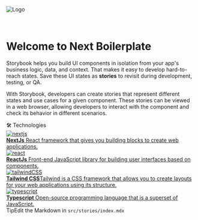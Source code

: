 

<Meta title="Home" />

<style>
  {`
    .center {
      width: 100%;
      display: flex;
      align-items: center;
      justify-content: center;
    }

    .textCenter {
      text-align: center;
    }

    .subheading {
      --mediumdark: '#999999';
      font-weight: 700;
      font-size: 13px;
      color: #999;
      letter-spacing: 6px;
      line-height: 24px;
      text-transform: uppercase;
      margin-bottom: 12px;
      margin-top: 40px;
    }

    .link-list {
      display: grid;
      grid-template-columns: 1fr;
      grid-template-rows: 1fr 1fr;
      row-gap: 10px;
    }

    @media (min-width: 620px) {
      .link-list {
        row-gap: 20px;
        column-gap: 20px;
        grid-template-columns: 1fr 1fr;
      }
    }

    @media all and (-ms-high-contrast:none) {
    .link-list {
        display: -ms-grid;
        -ms-grid-columns: 1fr 1fr;
        -ms-grid-rows: 1fr 1fr;
      }
    }

    .link-item {
      display: block;
      padding: 20px;
      border: 1px solid #00000010;
      border-radius: 5px;
      transition: background 150ms ease-out, border 150ms ease-out, transform 150ms ease-out;
      color: #333333;
      display: flex;
      align-items: flex-start;
    }

    .link-item:hover {
      border-color: #1EA7FD50;
      transform: translate3d(0, -3px, 0);
      box-shadow: rgba(0, 0, 0, 0.08) 0 3px 10px 0;
    }

    .link-item:active {
      border-color: #1EA7FD;
      transform: translate3d(0, 0, 0);
    }

    .link-item strong {
      font-weight: 700;
      display: block;
      margin-bottom: 2px;
    }

    .link-item-img-wrapper {
      height: 40px;
      width: 40px;
      margin-right: 15px;
      flex: none;
    }

    .link-item span,
    .link-item p {
      margin: 0;
      font-size: 14px;
      line-height: 20px;
    }

    .tip {
      display: inline-block;
      border-radius: 1em;
      font-size: 11px;
      line-height: 12px;
      font-weight: 700;
      background: #E7FDD8;
      color: #66BF3C;
      padding: 4px 12px;
      margin-right: 10px;
      vertical-align: top;
    }

    .tip-wrapper {
      font-size: 13px;
      line-height: 20px;
      margin-top: 40px;
      margin-bottom: 40px;
    }

    .tip-wrapper code {
      font-size: 12px;
      display: inline-block;
    }
  `}
</style>

<div className="center">
  <Image src="img/icon-512.png" alt="Logo" width={50} height={50} />
</div>

<br />
<br />

<h1 className="textCenter">Welcome to Next Boilerplate</h1>

Storybook helps you build UI components in isolation from your app's business logic, data, and context.
That makes it easy to develop hard-to-reach states. Save these UI states as **stories** to revisit during development, testing, or QA.

With Storybook, developers can create stories that represent different states and use cases for a given component. These stories can be viewed in a web browser, allowing developers to interact with the component and check its behavior in different scenarios.

<div className="subheading">🛠 Technologies</div>

<div className="link-list">
  <a className="link-item" href="https://nextjs.org" target="_blank">
    <div className="link-item-img-wrapper">
      <Image
        src="https://raw.githubusercontent.com/devicons/devicon/1119b9f84c0290e0f0b38982099a2bd027a48bf1/icons/nextjs/nextjs-original.svg"
        width={48}
        height={48}
        alt="nextjs"
      />
    </div>
    <span>
      <strong>NextJs</strong>
      React framework that gives you building blocks to create web applications.
    </span>
  </a>
  <a className="link-item" href="https://react.dev" target="_blank">
    <div className="link-item-img-wrapper">
      <Image
        src="https://raw.githubusercontent.com/devicons/devicon/1119b9f84c0290e0f0b38982099a2bd027a48bf1/icons/react/react-original.svg"
        width={48}
        height={48}
        alt="react"
      />
    </div>
    <span>
      <strong>ReactJs</strong>
      Front-end JavaScript library for building user interfaces based on components.
    </span>
  </a>
  <a className="link-item" href="https://tailwindcss.com" target="_blank">
    <div className="link-item-img-wrapper">
      <Image
        src="https://raw.githubusercontent.com/tandpfun/skill-icons/59059d9d1a2c092696dc66e00931cc1181a4ce1f/icons/TailwindCSS-Dark.svg"
        width={48}
        height={48}
        alt="tailwindCSS"
      />
    </div>
    <span>
      <strong>Tailwind CSS</strong>Tailwind is a CSS framework that allows you
      to create layouts for your web applications using its structure.
    </span>
  </a>
  <a
    className="link-item"
    href="https://www.typescriptlang.org"
    target="_blank"
  >
    <div className="link-item-img-wrapper">
      <Image
        src="https://raw.githubusercontent.com/devicons/devicon/1119b9f84c0290e0f0b38982099a2bd027a48bf1/icons/typescript/typescript-original.svg"
        width={48}
        height={48}
        alt="typescript"
      />
    </div>
    <span>
      <strong>Typescript</strong>
      Open-source programming language that is a superset of JavaScript.
    </span>
  </a>
</div>

<div className="tip-wrapper">
  <span className="tip">Tip</span>Edit the Markdown in
  <code>src/stories/index.mdx</code>
</div>
